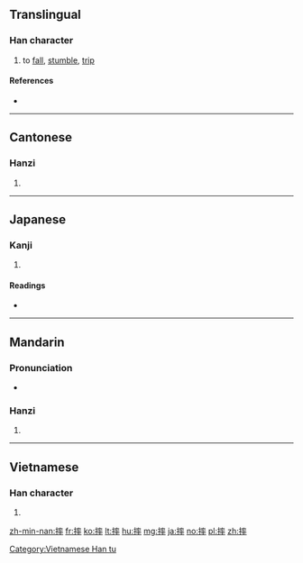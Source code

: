 ==Translingual==

===Han character===
{{Han char|rn=64|rad=手|as=11|sn=14|four=50043|canj=QYIJ|ids=⿰扌率}}

# to [[fall]], [[stumble]], [[trip]]

====References====
* {{Han ref|kx=0449.270|dkj=12577|dj=0800.120|hdz=31949.040|uh=6454|ud=25684|bh=BA4C|bd=47692}}

----

==Cantonese==

===Hanzi===
{{yue-hanzi|jyut=[[seoi1]], [[seot1]]|y=seui1, seut1}}

# {{defn|lang=yue|sort=手11}}

----

==Japanese==

===Kanji===
{{ja-kanji|grade=|rs=手11}}

# {{defn|lang=ja|sort=手11}}

====Readings====
* {{ja-readings|on=[[しゅつ]] (shutsu), [[しゅち]] (shuchi)|kun=}}

----

==Mandarin==

===Pronunciation===
* {{audio|Zh-shuai.ogg|Audio|lang=cmn}}

===Hanzi===
{{cmn-hanzi|pin=[[shuāi]] ([[shuai1]])|wg=shuai<sup>1</sup>}}

# {{defn|lang=cmn|sort=手11}}

----

==Vietnamese==

===Han character===
{{vi-readings|rs=手11|hanviet=[[suất]], [[suốt]]}}

# {{defn|lang=vi|sort=手11}}

[[Category:Vietnamese Han tu]]

[[zh-min-nan:摔]]
[[fr:摔]]
[[ko:摔]]
[[lt:摔]]
[[hu:摔]]
[[mg:摔]]
[[ja:摔]]
[[no:摔]]
[[pl:摔]]
[[zh:摔]]